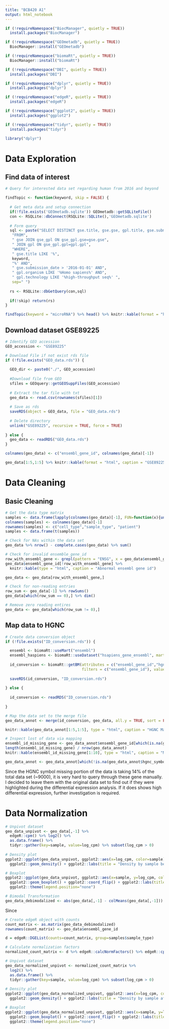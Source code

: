 ```yaml
---
title: "BCB420 A1"
output: html_notebook
---
```


```r

if (!requireNamespace("BiocManager", quietly = TRUE))    
  install.packages("BiocManager")

if (!requireNamespace("GEOmetadb", quietly = TRUE))    
  BiocManager::install("GEOmetadb")

if (!requireNamespace("biomaRt", quietly = TRUE))
  BiocManager::install("biomaRt")

if (!requireNamespace("DBI", quietly = TRUE))
  install.packages("DBI")

if (!requireNamespace("dplyr", quietly = TRUE))
  install.packages("dplyr")

if (!requireNamespace("edgeR", quietly = TRUE))
  install.packages("edgeR")

if (!requireNamespace("ggplot2", quietly = TRUE))
  install.packages("ggplot2")

if (!requireNamespace("tidyr", quietly = TRUE))
  install.packages("tidyr")

library("dplyr")

```

# Data Exploration

## Find data of interest

```r

# Query for interested data set regarding human from 2016 and beyond

findTopic <- function(keyword, skip = FALSE) {
  
  # Get meta data and setup connection
  if(!file.exists('GEOmetadb.sqlite')) GEOmetadb::getSQLiteFile()
  con <- RSQLite::dbConnect(RSQLite::SQLite(),'GEOmetadb.sqlite')
  
  # Form query
  sql <- paste("SELECT DISTINCT gse.title, gse.gse, gpl.title, gse.submission_date",
   "FROM",
   " gse JOIN gse_gpl ON gse_gpl.gse=gse.gse",
   " JOIN gpl ON gse_gpl.gpl=gpl.gpl",
   "WHERE",
   " gse.title LIKE '%",
   keyword,
   "%' AND",
   " gse.submission_date > '2016-01-01' AND",
   " gpl.organism LIKE '%Homo sapiens%' AND",
   " gpl.technology LIKE '%high-throughput seq%' ",
   sep=" ")
  
  rs <- RSQLite::dbGetQuery(con,sql)
  
  if(!skip) return(rs)
}

findTopic(keyword = "microRNA") %>% head() %>% knitr::kable(format = "html")


```

## Download dataset GSE89225

```r

# Identify GEO accession
GEO_accession <- "GSE89225"

# Download File if not exist rds file
if (!file.exists("GEO_data.rds")) {
  
  GEO_dir <- paste0("./", GEO_accession)
  
  #Download file from GEO
  sfiles = GEOquery::getGEOSuppFiles(GEO_accession)
  
  # Extract the tar file with txt
  geo_data <- read.csv(rownames(sfiles)[1])
  
  # Save as rds
  saveRDS(object = GEO_data, file = "GEO_data.rds")
  
  # Delete directory
  unlink("GSE89225", recursive = TRUE, force = TRUE)
  
} else {
  geo_data <- readRDS("GEO_data.rds")
}

colnames(geo_data) <- c("ensembl_gene_id", colnames(geo_data)[-1])

geo_data[1:5,1:5] %>% knitr::kable(format = "html", caption = "GSE89225 Data Overview")

```

# Data Cleaning

## Basic Cleaning 

```r

# Get the data type matrix
samples <- data.frame(lapply(colnames(geo_data)[-1], FUN=function(x){unlist(strsplit(x, split = "_"))}))
colnames(samples) <- colnames(geo_data)[-1]
rownames(samples) <- c("cell_type","sample_type", "patient")
samples <- data.frame(t(samples))

# Check for NAs within the data set
geo_data %>% nrow() - complete.cases(geo_data) %>% sum()

# Check for invalid ensemble_gene_id
row_with_ensembl_gene <- grepl(pattern = "ENSG", x = geo_data$ensembl_gene_id) 
geo_data$ensembl_gene_id[!row_with_ensembl_gene] %>% 
  knitr::kable(type = "html", caption = "Abnormal ensembl gene id")

geo_data <- geo_data[row_with_ensembl_gene,]

# Check for non-reading entries
row_sum <- geo_data[-1] %>% rowSums()
geo_data[which(row_sum == 0),] %>% dim()

# Remove zero reading entires
geo_data <- geo_data[which(row_sum != 0),]

```

## Map data to HGNC

``` r

# Create data conversion object
if (!file.exists("ID_conversion.rds")) {

  ensembl <- biomaRt::useMart("ensembl")
  ensembl_haspiens <- biomaRt::useDataset("hsapiens_gene_ensembl", mart=ensembl)
  
  id_conversion <- biomaRt::getBM(attributes = c("ensembl_gene_id","hgnc_symbol"), 
                                  filters = c("ensembl_gene_id"), values = geo_data$ensembl_gene_id, mart = ensembl_haspiens)
  
  saveRDS(id_conversion, "ID_conversion.rds")
  
} else {
  
  id_conversion <- readRDS("ID_conversion.rds")
  
}

# Map the data set to the merge file
geo_data_annot <- merge(id_conversion, geo_data, all.y = TRUE, sort = FALSE)

knitr::kable(geo_data_annot[1:5,1:5], type = "html", caption = "HGNC Mapped Data")

# Inspect lost of data via mapping
ensembl_id_missing_gene <- geo_data_annot$ensembl_gene_id[which(is.na(geo_data_annot$hgnc_symbol))]
length(ensembl_id_missing_gene) / nrow(geo_data_annot)
knitr::kable(ensembl_id_missing_gene[1:10], type = "html", caption = "Missing HGNC Data")

geo_data_annot <- geo_data_annot[which(!is.na(geo_data_annot$hgnc_symbol)),]

```

Since the HGNC symbol missing portion of the data is taking 14% of the total data set (~9000), it is very hard to query through these gene manually. I decided to leave them with the original data set to find out if they were highlighted during the differential expression analysis. If it does shows high differential expression, further investigation is required.

# Data Normalization

```r

# Unpivot dataset
geo_data_unpivot <- geo_data[,-1] %>% 
  edgeR::cpm() %>% log2() %>%
  as.data.frame() %>% 
  tidyr::gather(key=sample, value=log_cpm) %>% subset(log_cpm > 0)
  
# Density plot
ggplot2::ggplot(geo_data_unpivot, ggplot2::aes(x=log_cpm, color=sample)) +
  ggplot2::geom_density() + ggplot2::labs(title = "Density by sample before Normalization")

# Boxplot
ggplot2::ggplot(geo_data_unpivot, ggplot2::aes(x=sample, y=log_cpm, color=sample)) + 
  ggplot2::geom_boxplot() + ggplot2::coord_flip() + ggplot2::labs(title = "Boxplot by sample before Normalization") + 
  ggplot2::theme(legend.position="none")

# Bimodal Transformation
geo_data_debimodalized <- abs(geo_data[,-1] - colMeans(geo_data[,-1]))

```
Since 

```r

# Create edgeR object with counts
count_matrix <- as.matrix(geo_data_debimodalized)
rownames(count_matrix) <- geo_data$ensembl_gene_id

d = edgeR::DGEList(counts=count_matrix, group=samples$sample_type)

# Calculate normalization factors
normalized_count_matrix <- d %>% edgeR::calcNormFactors() %>% edgeR::cpm()

```

```r

# Unpivot dataset
geo_data_normalized_unpivot <- normalized_count_matrix %>% 
  log2() %>% 
  as.data.frame() %>% 
  tidyr::gather(key=sample, value=log_cpm) %>% subset(log_cpm > 0)
  
# Density plot
ggplot2::ggplot(geo_data_normalized_unpivot, ggplot2::aes(x=log_cpm, color=sample)) +
  ggplot2::geom_density() + ggplot2::labs(title = "Density by sample after Normalization")

# Boxplot
ggplot2::ggplot(geo_data_normalized_unpivot, ggplot2::aes(x=sample, y=log_cpm, color=sample)) + 
  ggplot2::geom_boxplot() + ggplot2::coord_flip() + ggplot2::labs(title = "Boxplot by sample after Normalization") + 
  ggplot2::theme(legend.position="none")

```